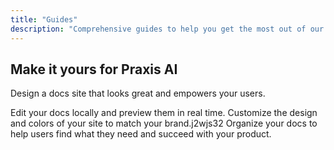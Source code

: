 ```yaml
---
title: "Guides"
description: "Comprehensive guides to help you get the most out of our product"
---
```


## Make it yours for Praxis AI

Design a docs site that looks great and empowers your users.

<Columns cols={2}>
  <Card title="User Guide" icon="pen-to-square" href="/development">
    Edit your docs locally and preview them in real time.
  </Card>
  <Card title="Administrator Guide" icon="palette" href="/essentials/settings">
    Customize the design and colors of your site to match your brand.j2wjs32
  </Card>
  <Card title="Prompt Library" icon="map" href="/essentials/navigation">
    Organize your docs to help users find what they need and succeed with your
    product.
  </Card>
</Columns>